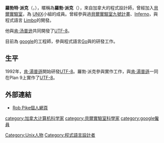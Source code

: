 {{Infobox person
| name        = Rob Pike
| image       = Rob-pike-oscon.jpg
| alt         = 
| caption     = 
| birth_date  = {{Birth year and age|1956}} <!-- {{Birth date and age|1956|MM|DD}} -->
| birth_place = 
| death_date  = <!-- {{Death date and age|YYYY|MM|DD|YYYY|MM|DD}} (death date then birth date) -->
| death_place = 
| nationality = 加拿大
| other_names = 
| known_for   = 
| employer    = [[谷歌|谷歌]]
| occupation  = [[軟件工程師|軟件工程師]]
| website     = {{URL|http://herpolhode.com/rob/}}
}}
'''羅勃特·派克'''（{{lang|en|Robert C. Pike}}，{{bd|1956年|||}}），暱稱為'''羅勃·派克'''（{{lang|en|Rob Pike}}），來自加拿大的程式設計師，曾經加入[[貝爾實驗室|貝爾實驗室]]，為 [[UNIX|UNIX]]小組的成員。曾經參與過[[貝爾實驗室九號計畫|貝爾實驗室九號計畫]]、[[Inferno|Inferno]]，與程式語言 [[Limbo|Limbo]]的開發。

他與[[肯·汤普逊|肯·汤普逊]]共同開發了[[UTF-8|UTF-8]]。

目前為 [[google|google]]的工程師，參與程式語言[[Go|Go]]與{{tsl|en|Sawzall (programming language),||Sawzall}}的研發工作。

==生平==
1992年，[[肯·湯普遜|肯·湯普遜]]開始研發[[UTF-8|UTF-8]]。羅勃·派克參與實作工作，與[[肯·湯普遜|肯·湯普遜]]一同在Plan 9上實作了[[UTF-8|UTF-8]]。
==外部連結==
*[https://web.archive.org/web/20100724002941/http://herpolhode.com/rob/ Rob Pike個人網頁]
{{DEFAULTSORT:Pike, Rob}}
{{加拿大人物小作品}}
[[category:加拿大计算机科学家|category:加拿大计算机科学家]]
[[category:貝爾實驗室科學家|category:貝爾實驗室科學家]]
[[category:google僱員|category:google僱員]]
[[Category:Unix人物|Category:Unix人物]]
[[Category:程式語言設計者|Category:程式語言設計者]]